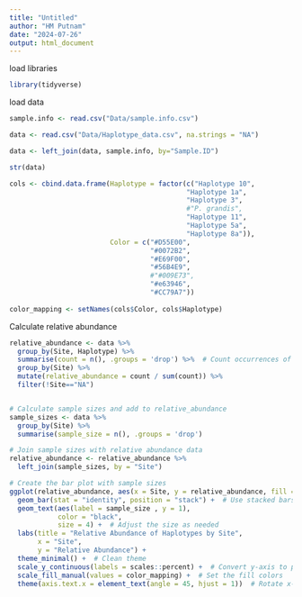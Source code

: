 ```yaml
---
title: "Untitled"
author: "HM Putnam"
date: "2024-07-26"
output: html_document
---
```

load libraries
```r
library(tidyverse)

```

load data
```r
sample.info <- read.csv("Data/sample.info.csv")

data <- read.csv("Data/Haplotype_data.csv", na.strings = "NA")

data <- left_join(data, sample.info, by="Sample.ID")

str(data)

cols <- cbind.data.frame(Haplotype = factor(c("Haplotype 10",
                                            "Haplotype 1a",
                                            "Haplotype 3",
                                            #"P. grandis",
                                            "Haplotype 11",
                                            "Haplotype 5a",
                                            "Haplotype 8a")),
                         Color = c("#D55E00",
                                   "#0072B2",
                                   "#E69F00",
                                   "#56B4E9",
                                   #"#009E73",
                                   "#e63946",
                                   "#CC79A7"))
                                   
color_mapping <- setNames(cols$Color, cols$Haplotype)


```


Calculate relative abundance
```r
relative_abundance <- data %>%
  group_by(Site, Haplotype) %>%
  summarise(count = n(), .groups = 'drop') %>%  # Count occurrences of each haplotype
  group_by(Site) %>%
  mutate(relative_abundance = count / sum(count)) %>%
  filter(!Site=="NA")


# Calculate sample sizes and add to relative_abundance
sample_sizes <- data %>%
  group_by(Site) %>%
  summarise(sample_size = n(), .groups = 'drop')

# Join sample sizes with relative abundance data
relative_abundance <- relative_abundance %>%
  left_join(sample_sizes, by = "Site")

# Create the bar plot with sample sizes
ggplot(relative_abundance, aes(x = Site, y = relative_abundance, fill = Haplotype)) +
  geom_bar(stat = "identity", position = "stack") +  # Use stacked bars
  geom_text(aes(label = sample_size , y = 1), 
            color = "black", 
            size = 4) +  # Adjust the size as needed
  labs(title = "Relative Abundance of Haplotypes by Site",
       x = "Site",
       y = "Relative Abundance") +
  theme_minimal() +  # Clean theme
  scale_y_continuous(labels = scales::percent) +  # Convert y-axis to percentage
  scale_fill_manual(values = color_mapping) +  # Set the fill colors
  theme(axis.text.x = element_text(angle = 45, hjust = 1))  # Rotate x-axis labels for better visibility







```